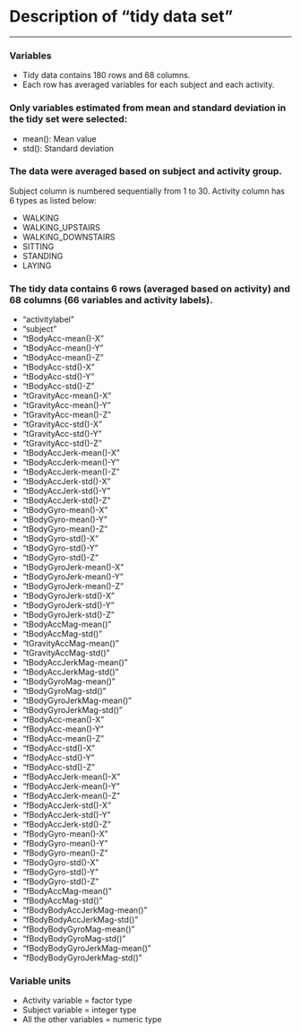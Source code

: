 # Description of "tidy data set" 
____

### Variables

- Tidy data contains 180 rows and 68 columns.
- Each row has averaged variables for each subject and each activity.

### Only variables estimated from mean and standard deviation in the tidy set were selected:

- mean(): Mean value
- std(): Standard deviation

### The data were averaged based on subject and activity group.

Subject column is numbered sequentially from 1 to 30. Activity column has 6 types as listed below:

- WALKING
- WALKING_UPSTAIRS
- WALKING_DOWNSTAIRS
- SITTING
- STANDING
- LAYING

### The tidy data contains 6 rows (averaged based on activity) and 68 columns (66 variables and activity labels).

- "activitylabel"
- "subject"
- "tBodyAcc-mean()-X"
- "tBodyAcc-mean()-Y"
- "tBodyAcc-mean()-Z"
- "tBodyAcc-std()-X"
- "tBodyAcc-std()-Y"
- "tBodyAcc-std()-Z"
- "tGravityAcc-mean()-X"
- "tGravityAcc-mean()-Y"
- "tGravityAcc-mean()-Z"
- "tGravityAcc-std()-X"
- "tGravityAcc-std()-Y"
- "tGravityAcc-std()-Z"
- "tBodyAccJerk-mean()-X"
- "tBodyAccJerk-mean()-Y"
- "tBodyAccJerk-mean()-Z"
- "tBodyAccJerk-std()-X"
- "tBodyAccJerk-std()-Y"
- "tBodyAccJerk-std()-Z"
- "tBodyGyro-mean()-X"
- "tBodyGyro-mean()-Y"
- "tBodyGyro-mean()-Z"
- "tBodyGyro-std()-X"
- "tBodyGyro-std()-Y"
- "tBodyGyro-std()-Z"
- "tBodyGyroJerk-mean()-X"
- "tBodyGyroJerk-mean()-Y"
- "tBodyGyroJerk-mean()-Z"
- "tBodyGyroJerk-std()-X"
- "tBodyGyroJerk-std()-Y"
- "tBodyGyroJerk-std()-Z"
- "tBodyAccMag-mean()"
- "tBodyAccMag-std()"
- "tGravityAccMag-mean()"
- "tGravityAccMag-std()"
- "tBodyAccJerkMag-mean()"
- "tBodyAccJerkMag-std()"
- "tBodyGyroMag-mean()"
- "tBodyGyroMag-std()"
- "tBodyGyroJerkMag-mean()"
- "tBodyGyroJerkMag-std()"
- "fBodyAcc-mean()-X"
- "fBodyAcc-mean()-Y"
- "fBodyAcc-mean()-Z"
- "fBodyAcc-std()-X"
- "fBodyAcc-std()-Y"
- "fBodyAcc-std()-Z"
- "fBodyAccJerk-mean()-X"
- "fBodyAccJerk-mean()-Y"
- "fBodyAccJerk-mean()-Z"
- "fBodyAccJerk-std()-X"
- "fBodyAccJerk-std()-Y"
- "fBodyAccJerk-std()-Z"
- "fBodyGyro-mean()-X"
- "fBodyGyro-mean()-Y"
- "fBodyGyro-mean()-Z"
- "fBodyGyro-std()-X"
- "fBodyGyro-std()-Y"
- "fBodyGyro-std()-Z"
- "fBodyAccMag-mean()"
- "fBodyAccMag-std()"
- "fBodyBodyAccJerkMag-mean()"
- "fBodyBodyAccJerkMag-std()"
- "fBodyBodyGyroMag-mean()"
- "fBodyBodyGyroMag-std()"
- "fBodyBodyGyroJerkMag-mean()"
- "fBodyBodyGyroJerkMag-std()"

### Variable units
- Activity variable = factor type
- Subject variable = integer type 
- All the other variables = numeric type